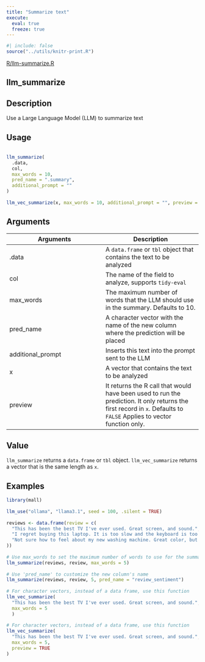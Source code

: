 ```yaml
---
title: "Summarize text"
execute:
  eval: true
  freeze: true
---
```


```r
#| include: false
source("../utils/knitr-print.R")
```

[R/llm-summarize.R](https://github.com/edgararuiz/mall/blob/main/R/llm-summarize.R)

## llm_summarize

## Description
 Use a Large Language Model (LLM) to summarize text 


## Usage
```r
 
llm_summarize( 
  .data, 
  col, 
  max_words = 10, 
  pred_name = ".summary", 
  additional_prompt = "" 
) 
 
llm_vec_summarize(x, max_words = 10, additional_prompt = "", preview = FALSE) 
```

## Arguments
|Arguments|Description|
|---|---|
| .data | A `data.frame` or `tbl` object that contains the text to be analyzed |
| col | The name of the field to analyze, supports `tidy-eval` |
| max_words | The maximum number of words that the LLM should use in the summary. Defaults to 10. |
| pred_name | A character vector with the name of the new column where the prediction will be placed |
| additional_prompt | Inserts this text into the prompt sent to the LLM |
| x | A vector that contains the text to be analyzed |
| preview | It returns the R call that would have been used to run the prediction. It only returns the first record in `x`. Defaults to `FALSE` Applies to vector function only. |



## Value
 `llm_summarize` returns a `data.frame` or `tbl` object. `llm_vec_summarize` returns a vector that is the same length as `x`. 


## Examples
```r
 
library(mall)  
 
llm_use("ollama", "llama3.1", seed = 100, .silent = TRUE)  
 
reviews <- data.frame(review = c(  
  "This has been the best TV I've ever used. Great screen, and sound.",  
  "I regret buying this laptop. It is too slow and the keyboard is too noisy",  
  "Not sure how to feel about my new washing machine. Great color, but hard to figure"  
))  
 
# Use max_words to set the maximum number of words to use for the summary 
llm_summarize(reviews, review, max_words = 5)  
 
# Use 'pred_name' to customize the new column's name  
llm_summarize(reviews, review, 5, pred_name = "review_sentiment")  
 
# For character vectors, instead of a data frame, use this function  
llm_vec_summarize( 
  "This has been the best TV I've ever used. Great screen, and sound.", 
  max_words = 5 
  )  
 
# For character vectors, instead of a data frame, use this function  
llm_vec_summarize( 
  "This has been the best TV I've ever used. Great screen, and sound.", 
  max_words = 5,  
  preview = TRUE 
)  
 
```


